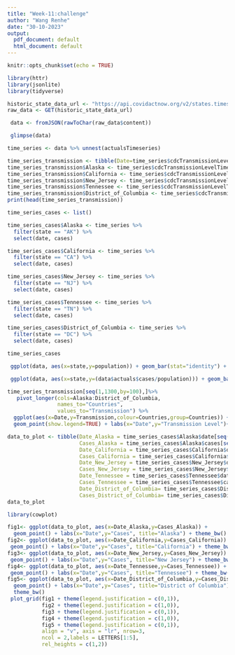 ```yaml
---
title: "Week-11:challenge"
author: "Wang Renhe"
date: "30-10-2023"
output:
  pdf_document: default
  html_document: default
---
```


```r
knitr::opts_chunk$set(echo = TRUE)
```

```r
library(httr) 
library(jsonlite) 
library(tidyverse)
```

```r
historic_state_data_url <- "https://api.covidactnow.org/v2/states.timeseries.json?apiKey=b7246133c9fd4c55874f90933e53624f"
raw_data <- GET(historic_state_data_url)
```

```r
 data <- fromJSON(rawToChar(raw_data$content))
```

```r
 glimpse(data)

```

```r
time_series <- data %>% unnest(actualsTimeseries)
```

```r
time_series_transmission <- tibble(Date=time_series$cdcTransmissionLevelTimeseries[[which(data$state=="CA")]]$date)
time_series_transmission$Alaska <- time_series$cdcTransmissionLevelTimeseries[[which(data$state=="AK")]]$cdcTransmissionLevel
time_series_transmission$California <- time_series$cdcTransmissionLevelTimeseries[[which(data$state=="CA")]]$cdcTransmissionLevel
time_series_transmission$New_Jersey <- time_series$cdcTransmissionLevelTimeseries[[which(data$state=="NJ")]]$cdcTransmissionLevel
time_series_transmission$Tennessee <- time_series$cdcTransmissionLevelTimeseries[[which(data$state=="TN")]]$cdcTransmissionLevel
time_series_transmission$District_of_Columbia <- time_series$cdcTransmissionLevelTimeseries[[which(data$state=="DC")]]$cdcTransmissionLevel
print(head(time_series_transmission))
```

```r
time_series_cases <- list()

time_series_cases$Alaska <- time_series %>%
  filter(state == "AK") %>%
  select(date, cases)

time_series_cases$California <- time_series %>%
  filter(state == "CA") %>%
  select(date, cases)

time_series_cases$New_Jersey <- time_series %>%
  filter(state == "NJ") %>%
  select(date, cases)

time_series_cases$Tennessee <- time_series %>%
  filter(state == "TN") %>%
  select(date, cases)

time_series_cases$District_of_Columbia <- time_series %>%
  filter(state == "DC") %>%
  select(date, cases)

time_series_cases
```

```r
 ggplot(data, aes(x=state,y=population)) + geom_bar(stat="identity") + labs(x="States",y="Population") + theme_bw()

```

```r
 ggplot(data, aes(x=state,y=(data$actuals$cases/population))) + geom_bar(stat="identity") + labs(x="States",y="Infected (%)") + theme_bw()
```

```r
time_series_transmission[seq(1,1300,by=100),]%>%
   pivot_longer(cols=Alaska:District_of_Columbia, 
                names_to="Countries",
                values_to="Transmission") %>%
  ggplot(aes(x=Date,y=Transmission,colour=Countries,group=Countries)) +
  geom_point(show.legend=TRUE) + labs(x="Date",y="Transmission Level")+theme_bw()
```

```r
data_to_plot <- tibble(Date_Alaska = time_series_cases$Alaska$date[seq(1,1300,by=100)],
                       Cases_Alaska = time_series_cases$Alaska$cases[seq(1,1300,by=100)],
                       Date_California = time_series_cases$California$date[seq(1,1300,by=100)],
                       Cases_California = time_series_cases$California$cases[seq(1,1300,by=100)],
                       Date_New_Jersey = time_series_cases$New_Jersey$date[seq(1,1300,by=100)],
                       Cases_New_Jersey = time_series_cases$New_Jersey$cases[seq(1,1300,by=100)],
                       Date_Tennessee = time_series_cases$Tennessee$date[seq(1,1300,by=100)],
                       Cases_Tennessee = time_series_cases$Tennessee$cases[seq(1,1300,by=100)],
                       Date_District_of_Columbia= time_series_cases$District_of_Columbia$date[seq(1,1300,by=100)],
                       Cases_District_of_Columbia= time_series_cases$District_of_Columbia$cases[seq(1,1300,by=100)])
data_to_plot
```

```r
library(cowplot)
```

```r
fig1<- ggplot(data_to_plot, aes(x=Date_Alaska,y=Cases_Alaska)) +
  geom_point() + labs(x="Date",y="Cases", title="Alaska") + theme_bw()
fig2<- ggplot(data_to_plot, aes(x=Date_California,y=Cases_California)) +
 geom_point() + labs(x="Date",y="Cases", title="California") + theme_bw()
fig3<- ggplot(data_to_plot, aes(x=Date_New_Jersey,y=Cases_New_Jersey)) +
 geom_point() + labs(x="Date",y="Cases", title="New Jersey") + theme_bw()
fig4<- ggplot(data_to_plot, aes(x=Date_Tennessee,y=Cases_Tennessee)) +
 geom_point() + labs(x="Date",y="Cases", title="Tennessee") + theme_bw()
fig5<- ggplot(data_to_plot, aes(x=Date_District_of_Columbia,y=Cases_District_of_Columbia)) + 
  geom_point() + labs(x="Date",y="Cases", title="District of Columbia") +
  theme_bw()
 plot_grid(fig1 + theme(legend.justification = c(0,1)),
           fig2 + theme(legend.justification = c(1,0)),
           fig3 + theme(legend.justification = c(0,1)),
           fig4 + theme(legend.justification = c(1,0)),
           fig5 + theme(legend.justification = c(0,1)),
           align = "v", axis = "lr", nrow=3,
           ncol = 2,labels = LETTERS[1:5],
           rel_heights = c(1,2))
```
